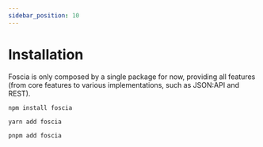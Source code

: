 ```yaml
---
sidebar_position: 10
---
```



# Installation

Foscia is only composed by a single package for now, providing all features
(from core features to various implementations, such as JSON:API and REST).

<Tabs groupId="packageManager">
  <TabItem
    value="npm"
    label="NPM"
    default
  >

```shell
npm install foscia
```

  </TabItem>
  <TabItem
    value="yarn"
    label="YARN"
    default
  >

```shell
yarn add foscia
```

  </TabItem>
  <TabItem
    value="pnpm"
    label="PNPM"
    default
  >

```shell
pnpm add foscia
```

  </TabItem>
</Tabs>

